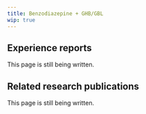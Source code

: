 ---
title: Benzodiazepine + GHB/GBL
wip: true
---

## Experience reports

This page is still being written.

## Related research publications

This page is still being written.


